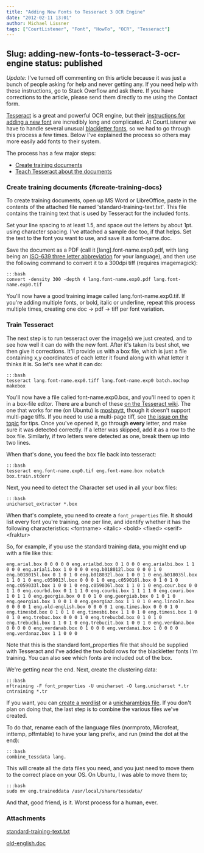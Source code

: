 ```yaml
---
title: "Adding New Fonts to Tesseract 3 OCR Engine"
date: "2012-02-11 13:01"
author: Michael Lissner
tags: ["CourtListener", "Font", "HowTo", "OCR", "Tesseract"]
---
```

Slug: adding-new-fonts-to-tesseract-3-ocr-engine
status: published
---

*Update:* I've turned off commenting on this article because it was just
a bunch of people asking for help and never getting any. If you need
help with these instructions, go to Stack Overflow and ask there. If you
have corrections to the article, please send them directly to me using
the Contact form.

[Tesseract](http://code.google.com/p/tesseract-ocr/) is a great and
powerful OCR engine, but their [instructions for adding a new
font](http://code.google.com/p/tesseract-ocr/wiki/TrainingTesseract3)
are incredibly long and complicated. At CourtListener we have to handle
several unusual [blackletter
fonts](http://en.wikipedia.org/wiki/Blackletter), so we had to go
through this process a few times. Below I've explained the process so
others may more easily add fonts to their system.

The process has a few major steps:

-   [Create training documents](#create-training-docs)
-   [Teach Tesseract about the documents](#train-tesseract)

### Create training documents {#create-training-docs}

To create training documents, open up MS Word or LibreOffice, paste in
the contents of the attached file named 'standard-training-text.txt'.
This file contains the training text that is used by Tesseract for the
included fonts.

Set your line spacing to at least 1.5, and space out the letters by
about 1pt. using character spacing. I've attached a sample doc too, if
that helps. Set the text to the font you want to use, and save it as
font-name.doc.

Save the document as a PDF (call it [lang].font-name.exp0.pdf, with lang
being an [ISO-639 three letter
abbreviation](http://www.sil.org/iso639-3/iso-639-3_Name_Index_20120203.tab)
for your language), and then use the following command to convert it to
a 300dpi tiff (requires imagemagick):

    :::bash
    convert -density 300 -depth 4 lang.font-name.exp0.pdf lang.font-name.exp0.tif

You'll now have a good training image called lang.font-name.exp0.tif. If
you're adding multiple fonts, or bold, italic or underline, repeat this
process multiple times, creating one doc → pdf → tiff per font
variation.

### Train Tesseract

The next step is to run tesseract over the image(s) we just created, and
to see how well it can do with the new font. After it's taken its best
shot, we then give it corrections. It'll provide us with a box file,
which is just a file containing x,y coordinates of each letter it found
along with what letter it thinks it is. So let's see what it can do:

    :::bash
    tesseract lang.font-name.exp0.tiff lang.font-name.exp0 batch.nochop makebox

You'll now have a file called font-name.exp0.box, and you'll need to
open it in a box-file editor. There are a bunch of these [on the
Tesseract
wiki](http://code.google.com/p/tesseract-ocr/wiki/TrainingTesseract3#Box_File_Editors).
The one that works for me (on Ubuntu) is
[moshpytt](http://code.google.com/p/moshpytt/), though it doesn't
support multi-page tiffs. If you need to use a multi-page tiff, see [the
issue on the
topic](http://code.google.com/p/moshpytt/issues/detail?id=2) for tips.
Once you've opened it, go through **every** letter, and make sure it was
detected correctly. If a letter was skipped, add it as a row to the box
file. Similarly, if two letters were detected as one, break them up into
two lines.

When that's done, you feed the box file back into tesseract:

    :::bash
    tesseract eng.font-name.exp0.tif eng.font-name.box nobatch box.train.stderr

Next, you need to detect the Character set used in all your box files:

    :::bash
    unicharset_extractor *.box

When that's complete, you need to create a `font_properties` file. It
should list every font you're training, one per line, and identify
whether it has the following characteristics: \<fontname\> \<italic\>
\<bold\> \<fixed\> \<serif\> \<fraktur\>

So, for example, if you use the standard training data, you might end up
with a file like this:

`eng.arial.box 0 0 0 0 0 eng.arialbd.box 0 1 0 0 0 eng.arialbi.box 1 1 0 0 0 eng.ariali.box 1 0 0 0 0 eng.b018012l.box 0 0 0 1 0 eng.b018015l.box 0 1 0 1 0 eng.b018032l.box 1 0 0 1 0 eng.b018035l.box 1 1 0 1 0 eng.c059013l.box 0 0 0 1 0 eng.c059016l.box 0 1 0 1 0 eng.c059033l.box 1 0 0 1 0 eng.c059036l.box 1 1 0 1 0 eng.cour.box 0 0 1 1 0 eng.courbd.box 0 1 1 1 0 eng.courbi.box 1 1 1 1 0 eng.couri.box 1 0 1 1 0 eng.georgia.box 0 0 0 1 0 eng.georgiab.box 0 1 0 1 0 eng.georgiai.box 1 0 0 1 0 eng.georgiaz.box 1 1 0 1 0 eng.lincoln.box 0 0 0 0 1 eng.old-english.box 0 0 0 0 1 eng.times.box 0 0 0 1 0 eng.timesbd.box 0 1 0 1 0 eng.timesbi.box 1 1 0 1 0 eng.timesi.box 1 0 0 1 0 eng.trebuc.box 0 0 0 1 0 eng.trebucbd.box 0 1 0 1 0 eng.trebucbi.box 1 1 0 1 0 eng.trebucit.box 1 0 0 1 0 eng.verdana.box 0 0 0 0 0 eng.verdanab.box 0 1 0 0 0 eng.verdanai.box 1 0 0 0 0 eng.verdanaz.box 1 1 0 0 0`

Note that this is the standard font\_properties file that should be
supplied with Tesseract and I've added the two bold rows for the
blackletter fonts I'm training. You can also see which fonts are
included out of the box.

We're getting near the end. Next, create the clustering data:

    :::bash
    mftraining -F font_properties -U unicharset -O lang.unicharset *.tr  cntraining *.tr

If you want, you can [create a
wordlist](http://code.google.com/p/tesseract-ocr/wiki/TrainingTesseract3#Dictionary_Data_(Optional))
or a [unicharambigs
file](http://code.google.com/p/tesseract-ocr/wiki/TrainingTesseract3#The_last_file_(unicharambigs)).
If you don't plan on doing that, the last step is to combine the various
files we've created.

To do that, rename each of the language files (normproto, Microfeat,
inttemp, pffmtable) to have your lang prefix, and run (mind the dot at
the end):

    :::bash
    combine_tessdata lang.

This will create all the data files you need, and you just need to move
them to the correct place on your OS. On Ubuntu, I was able to move them
to;

    :::bash
    sudo mv eng.traineddata /usr/local/share/tessdata/

And that, good friend, is it. Worst process for a human, ever.

### Attachments

[standard-training-text.txt](/txt/standard-training-text.txt)

[old-english.doc](/doc/old-english.doc)


